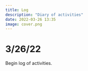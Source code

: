 ```yaml
---
title: Log
description: "Diary of activities"
date: 2022-03-26 13:35
image: cover.png
---
```


# 3/26/22

Begin log of activities.
